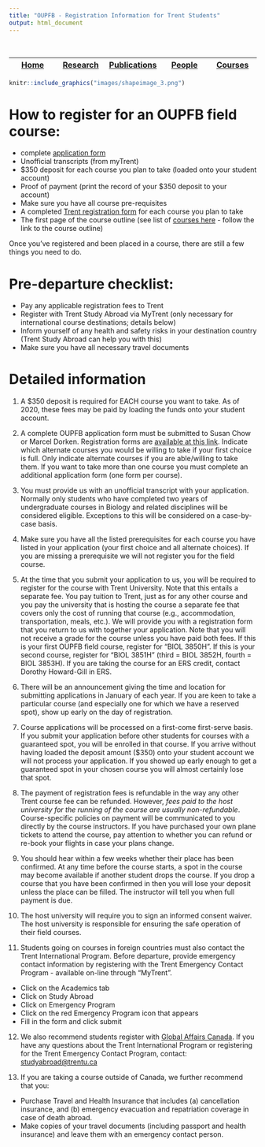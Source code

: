 ```yaml
---
title: "OUPFB - Registration Information for Trent Students"
output: html_document
---
```



<br>


| <a href="https://madorken.github.io/DorkenLab_Trent/index.html">Home</a> | <a href="https://madorken.github.io/DorkenLab_Trent/Research.html">Research</a> | <a href="https://scholar.google.ca/citations?user=xAqA9cUAAAAJ&amp;hl=en">Publications</a> | <a href="https://madorken.github.io/DorkenLab_Trent/People.html">People</a> | <a href="https://madorken.github.io/DorkenLab_Trent/Courses_Main.html">Courses</a>
|:----------:|:----------:|:----------:|:----------:|:----------:|



```r

knitr::include_graphics("images/shapeimage_3.png")

```


# How to register for an OUPFB field course:

*  complete [application form](http://www.oupfb.ca/form.pdf)
*  Unofficial transcripts (from myTrent)
*  $350 deposit for each course you plan to take (loaded onto your student account)
*  Proof of payment (print the record of your $350 deposit to your account)
*  Make sure you have all course pre-requisites
*  A completed [Trent registration form](https://www.trentu.ca/summer/sites/trentu.ca.summer/files/documents/Reading_Course_Application_2020.pdf) for each course you plan to take
*  The first page of the course outline (see list of [courses here](http://www.oupfb.ca/modules.html) - follow the link to the course outline)


Once you've registered and been placed in a course, there are still a few things you need to do. 

# Pre-departure checklist:

*  Pay any applicable registration fees to Trent
*  Register with Trent Study Abroad via MyTrent (only necessary for international course destinations; details below)
*  Inform yourself of any health and safety risks in your destination country (Trent Study Abroad can help you with this) 
*  Make sure you have all necessary travel documents 


# Detailed information

1) A $350 deposit is required for EACH course you want to take. As of 2020, these fees may be paid by loading the funds onto your student account. 

2) A complete OUPFB application form must be submitted to Susan Chow or Marcel Dorken. Registration forms are [available at this link](http://www.oupfb.ca/info.html). Indicate which alternate courses you would be willing to take if your first choice is full. Only indicate alternate courses if you are able/willing to take them. If you want to take more than one course you must complete an additional application form (one form per course).

3) You must provide us with an unofficial transcript with your application. Normally only students who have completed two years of undergraduate courses in Biology and related disciplines will be considered eligible. Exceptions to this will be considered on a case-by-case basis. 

4) Make sure you have all the listed prerequisites for each course you have listed in your application (your first choice and all alternate choices). If you are missing a prerequisite we will not register you for the field course.<br>

5) At the time that you submit your application to us, you will be required to register for the course with Trent University. Note that this entails a separate fee. You pay tuition to Trent, just as for any other course and you pay the university that is hosting the course a separate fee that covers only the cost of running that course (e.g., accommodation, transportation, meals, etc.). We will provide you with a registration form that you return to us with together your application. Note that you will not receive a grade for the course unless you have paid both fees. If this is your first OUPFB field course, register for "BIOL 3850H". If this is your second course, register for "BIOL 3851H" (third = BIOL 3852H, fourth = BIOL 3853H). If you are taking the course for an ERS credit, contact Dorothy Howard-Gill in ERS.

6) There will be an announcement giving the time and location for submitting applications in January of each year. If you are keen to take a particular course (and especially one for which we have a reserved spot), show up early on the day of registration.

7) Course applications will be processed on a first-come first-serve basis. If you submit your application before other students for courses with a guaranteed spot, you will be enrolled in that course. If you arrive without having loaded the deposit amount ($350) onto your student account we will not process your application. If you showed up early enough to get a guaranteed spot in your chosen course you will almost certainly lose that spot. 

8) The payment of registration fees is refundable in the way any other Trent course fee can be refunded. However, *fees paid to the host university for the running of the course are usually non-refundable*. Course-specific policies on payment will be communicated to you directly by the course instructors. If you have purchased your own plane tickets to attend the course, pay attention to whether you can refund or re-book your flights in case your plans change. 

9) You should hear within a few weeks whether their place has been confirmed. At any time before the course starts, a spot in the course may become available if another student drops the course. If you drop a course that you have been confirmed in then you will lose your deposit unless the place can be filled. The instructor will tell you when full payment is due.<br>

10) The host university will require you to sign an informed consent waiver. The host university is responsible for ensuring the safe operation of their field courses.

11) Students going on courses in foreign countries must also contact the Trent International Program. Before departure, provide emergency contact information by registering with the Trent Emergency Contact Program - available on-line through "MyTrent".
*  Click on the Academics tab
*  Click on Study Abroad
*  Click on Emergency Program
*  Click on the red Emergency Program icon that appears
*  Fill in the form and click submit 

12) We also recommend students register with [Global Affairs Canada](href="https://travel.gc.ca/travelling">https://travel.gc.ca/travelling). If you have any questions about the Trent International Program or registering for the Trent Emergency Contact Program, contact: <a href="maito:studyabroad@trentu.ca">studyabroad@trentu.ca</a>

13) If you are taking a course outside of Canada, we further recommend that you:

*  Purchase Travel and Health Insurance that includes (a) cancellation insurance, and (b) emergency evacuation and repatriation coverage in case of death abroad. 
*  Make copies of your travel documents (including passport and health insurance) and leave them with an emergency contact person.
